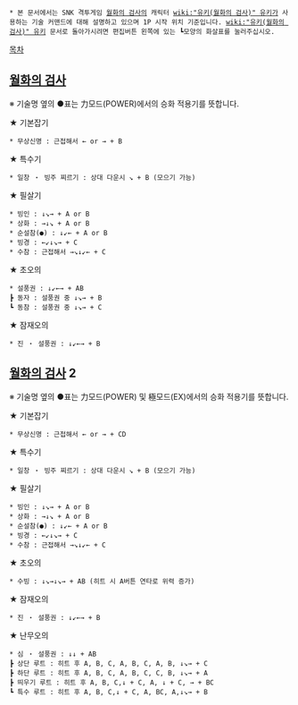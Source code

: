  * 본 문서에서는 SNK 격투게임 [[월화의 검사]]의 캐릭터 [[wiki:"유키(월화의 검사)" 유키]]가 사용하는 기술 커맨드에 대해 설명하고 있으며 1P 시작 위치 기준입니다. [[wiki:"유키(월화의 검사)" 유키]] 문서로 돌아가시려면 편집버튼 왼쪽에 있는 ┗모양의 화살표를 눌러주십시오.

[[목차]]

== [[월화의 검사]] ==
※ 기술명 옆의 ●표는 力모드(POWER)에서의 승화 적용기를 뜻합니다.

★ 기본잡기
 * 무상신명 : 근접해서 ← or → + B

★ 특수기
 * 일창 ・ 빙주 찌르기 : 상대 다운시 ↘ + B (모으기 가능)

★ 필살기
 * 빙인 : ↓↘→ + A or B
 * 상화 : →↓↘ + A or B 
 * 순설참(●) : ↓↙← + A or B
 * 빙경 : ←↙↓↘→ + C
 * 수참 : 근접해서 →↘↓↙← + C

★ 초오의
 * 설풍권 : ↓↙←→ + AB
 ┣ 동자 : 설풍권 중 ↓↘→ + B
 ┗ 동참 : 설풍권 중 ↓↘→ + C

★ 잠재오의
 * 진 ・ 설풍권 : ↓↙←→ + B

== [[월화의 검사]] 2 ==
※ 기술명 옆의 ●표는 力모드(POWER) 및 極모드(EX)에서의 승화 적용기를 뜻합니다.

★ 기본잡기
 * 무상신명 : 근접해서 ← or → + CD

★ 특수기
 * 일창 ・ 빙주 찌르기 : 상대 다운시 ↘ + B (모으기 가능)

★ 필살기
 * 빙인 : ↓↘→ + A or B
 * 상화 : →↓↘ + A or B 
 * 순설참(●) : ↓↙← + A or B
 * 빙경 : ←↙↓↘→ + C
 * 수참 : 근접해서 →↘↓↙← + C

★ 초오의
 * 수빙 : ↓↘→↓↘→ + AB (히트 시 A버튼 연타로 위력 증가)

★ 잠재오의
 * 진 ・ 설풍권 : ↓↙←→ + B

★ 난무오의
 * 심 ・ 설풍권 : ↓↓ + AB
 ┣ 상단 루트 : 히트 후 A, B, C, A, B, C, A, B, ↓↘→ + C
 ┣ 하단 루트 : 히트 후 A, B, C, A, B, C, C, B, ↓↘→ + A
 ┣ 띄우기 루트 : 히트 후 A, B, C,↓ + C, A, ↓ + C, → + BC 
 ┗ 특수 루트 : 히트 후 A, B, C,↓ + C, A, BC, A,↓↘→ + B
